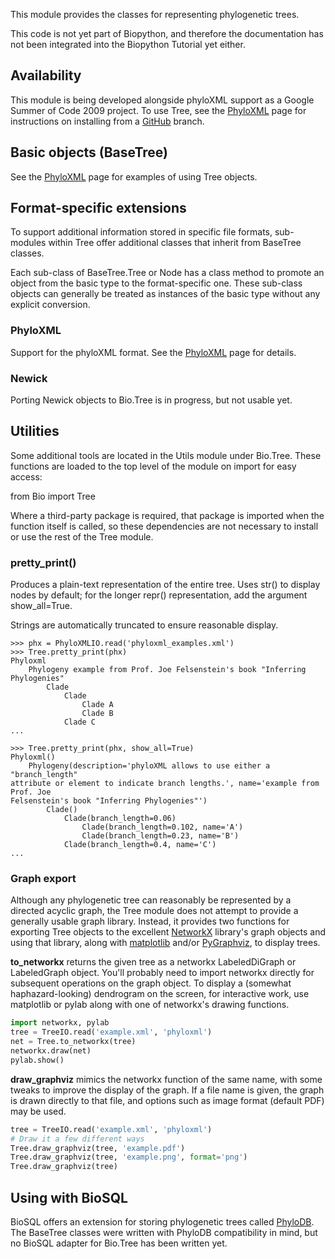 This module provides the classes for representing phylogenetic trees.

This code is not yet part of Biopython, and therefore the documentation has not been integrated into the Biopython Tutorial yet either.

==Availability==

This module is being developed alongside phyloXML support as a Google Summer of Code 2009 project. To use Tree, see the [[PhyloXML]] page for instructions on installing from a [[GitUsage|GitHub]] branch.

==Basic objects (BaseTree)==

See the [[PhyloXML]] page for examples of using Tree objects.

==Format-specific extensions==

To support additional information stored in specific file formats, sub-modules within Tree offer additional classes that inherit from BaseTree classes.

Each sub-class of BaseTree.Tree or Node has a class method to promote an object from the basic type to the format-specific one. These sub-class objects can generally be treated as instances of the basic type without any explicit conversion.

===PhyloXML===

Support for the phyloXML format. See the [[PhyloXML]] page for details. 

===Newick===

Porting Newick objects to Bio.Tree is in progress, but not usable yet.

==Utilities==

Some additional tools are located in the Utils module under Bio.Tree. These functions are loaded to the top level of the module on import for easy access:

<python>from Bio import Tree</python>

Where a third-party package is required, that package is imported when the function itself is called, so these dependencies are not necessary to install or use the rest of the Tree module.

===pretty_print()===

Produces a plain-text representation of the entire tree. Uses str() to display nodes by default; for the longer repr() representation, add the argument show_all=True.

Strings are automatically truncated to ensure reasonable display.

<pre>
>>> phx = PhyloXMLIO.read('phyloxml_examples.xml')
>>> Tree.pretty_print(phx)
Phyloxml
	Phylogeny example from Prof. Joe Felsenstein's book "Inferring Phylogenies"
		Clade
			Clade
				Clade A
				Clade B
			Clade C
...
</pre>

<pre>>>> Tree.pretty_print(phx, show_all=True)
Phyloxml()
	Phylogeny(description='phyloXML allows to use either a "branch_length"
attribute or element to indicate branch lengths.', name='example from Prof. Joe
Felsenstein's book "Inferring Phylogenies"')
		Clade()
			Clade(branch_length=0.06)
				Clade(branch_length=0.102, name='A')
				Clade(branch_length=0.23, name='B')
			Clade(branch_length=0.4, name='C')
...
</pre>

===Graph export===

Although any phylogenetic tree can reasonably be represented by a directed acyclic graph, the Tree module does not attempt to provide a generally usable graph library. Instead, it provides two functions for exporting Tree objects to the excellent [http://networkx.lanl.gov/ NetworkX] library's graph objects and using that library, along with [http://matplotlib.sourceforge.net/ matplotlib] and/or [http://networkx.lanl.gov/pygraphviz/ PyGraphviz], to display trees.

'''to_networkx''' returns the given tree as a networkx LabeledDiGraph or LabeledGraph object. You'll probably need to import networkx directly for subsequent operations on the graph object. To display a (somewhat haphazard-looking) dendrogram on the screen, for interactive work, use matplotlib or pylab along with one of networkx's drawing functions.

<source lang=python>
import networkx, pylab
tree = TreeIO.read('example.xml', 'phyloxml')
net = Tree.to_networkx(tree)
networkx.draw(net)
pylab.show()
</source>

'''draw_graphviz''' mimics the networkx function of the same name, with some tweaks to improve the display of the graph. If a file name is given, the graph is drawn directly to that file, and options such as image format (default PDF) may be used.

<source lang=python>
tree = TreeIO.read('example.xml', 'phyloxml')
# Draw it a few different ways
Tree.draw_graphviz(tree, 'example.pdf')
Tree.draw_graphviz(tree, 'example.png', format='png')
Tree.draw_graphviz(tree)
</source>

==Using with BioSQL==

BioSQL offers an extension for storing phylogenetic trees called [http://biosql.org/wiki/Extensions PhyloDB]. The BaseTree classes were written with PhyloDB compatibility in mind, but no BioSQL adapter for Bio.Tree has been written yet.